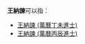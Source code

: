 '''王納諫'''可以指：

*[[王納諫_(萬曆丁未進士)|王納諫 (萬曆丁未進士)]]
*[[王納諫_(萬曆丙辰進士)|王納諫 (萬曆丙辰進士)]]

{{消歧義|cat=三字王姓人名消歧義|na}}